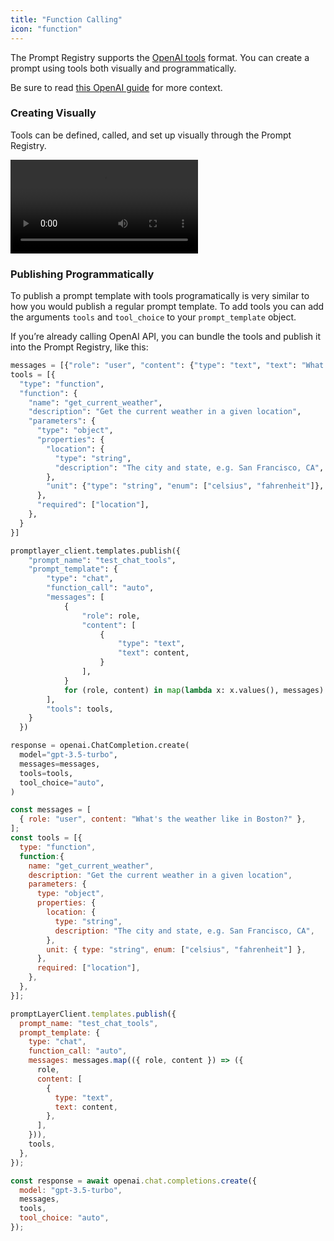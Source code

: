 ```yaml
---
title: "Function Calling"
icon: "function"
---
```



The Prompt Registry supports the [OpenAI tools](https://platform.openai.com/docs/guides/function-calling) format. You can create a prompt using tools both visually and programmatically.

Be sure to read [this OpenAI guide](https://platform.openai.com/docs/guides/function-calling) for more context.

### Creating Visually

Tools can be defined, called, and set up visually through the Prompt Registry.

<video controls="controls">
    <source src="/videos/create-function.mp4" type="video/mp4" />
</video> 

### Publishing Programmatically

To publish a prompt template with tools programatically is very similar to how you would publish a regular prompt template. To add tools you can add the arguments `tools` and `tool_choice` to your `prompt_template` object.

If you’re already calling OpenAI API, you can bundle the tools and publish it into the Prompt Registry, like this:

<CodeGroup>

```python Python SDK
messages = [{"role": "user", "content": {"type": "text", "text": "What's the weather like in Boston?"}}]
tools = [{
  "type": "function",
  "function": {
    "name": "get_current_weather",
    "description": "Get the current weather in a given location",
    "parameters": {
      "type": "object",
      "properties": {
        "location": {
          "type": "string",
          "description": "The city and state, e.g. San Francisco, CA",
        },
        "unit": {"type": "string", "enum": ["celsius", "fahrenheit"]},
      },
      "required": ["location"],
    },
  }
}]

promptlayer_client.templates.publish({
    "prompt_name": "test_chat_tools",
    "prompt_template": {
        "type": "chat",
        "function_call": "auto",
        "messages": [
            {
                "role": role,
                "content": [
                    {
                        "type": "text",
                        "text": content,
                    }
                ],
            }
            for (role, content) in map(lambda x: x.values(), messages)
        ],
        "tools": tools,
    }
  })

response = openai.ChatCompletion.create(
  model="gpt-3.5-turbo",
  messages=messages,
  tools=tools,
  tool_choice="auto",
)
```

```js JavaScript
const messages = [
  { role: "user", content: "What's the weather like in Boston?" },
];
const tools = [{
  type: "function",
  function:{
    name: "get_current_weather",
    description: "Get the current weather in a given location",
    parameters: {
      type: "object",
      properties: {
        location: {
          type: "string",
          description: "The city and state, e.g. San Francisco, CA",
        },
        unit: { type: "string", enum: ["celsius", "fahrenheit"] },
      },
      required: ["location"],
    },
  },
}];

promptLayerClient.templates.publish({
  prompt_name: "test_chat_tools",
  prompt_template: {
    type: "chat",
    function_call: "auto",
    messages: messages.map(({ role, content }) => ({
      role,
      content: [
        {
          type: "text",
          text: content,
        },
      ],
    })),
    tools,
  },
});

const response = await openai.chat.completions.create({
  model: "gpt-3.5-turbo",
  messages,
  tools,
  tool_choice: "auto",
});
```

</CodeGroup>
